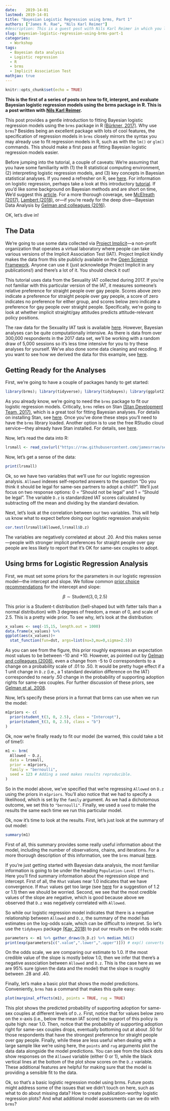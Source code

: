 ```yaml
---
date:    2019-14-01
lastmod: 2019-14-01
title: "Bayesian Logistic Regression using brms, Part 1"
authors: ["James R. Rae", "Nils Karl Reimer"]
#description: This is a guest post with Nils Karl Reimer in which you learn how to fit Bayesian logistic regression models using the brms package in R.
slug: bayesian-logistic-regression-using-brms-part-1
categories:
  - Workshop
tags:
  - Bayesian data analysis
  - Logistic regression
  - R
  - brms
  - Implicit Association Test
mathjax: true
---
```


```r
knitr::opts_chunk$set(echo = TRUE)
```
**This is the first of a series of posts on how to fit, interpret, and evaluate Bayesian logistic regression models using the brms package in R. This is a post written with [Nils Karl Reimer](https://nilsreimer.com/).**


This post provides a gentle introduction to fitting Bayesian logistic regression models using the `brms` package in R [(B&uuml;rkner, 2017)](https://doi.org/10.18637/jss.v080.i01). Why use `brms`? Besides being an excellent package with lots of cool features, the specification of regression models in `brms` closely mirrors the syntax you may already use to fit regression models in R, such as with the `lm()` or `glm()` commands. This should make a first pass at fitting Bayesian logistic regression models easier.

Before jumping into the tutorial, a couple of caveats: We're assuming that you have some familiarity with (1) the R statistical computing environment, (2) interpreting logistic regression models, and (3) key concepts in Bayesian statistical analyses. If you need a refresher on R, see [here](https://cran.r-project.org/doc/manuals/r-release/R-intro.pdf). For information on logistic regression, perhaps take a look at this introductory [tutorial](https://www.theanalysisfactor.com/introduction-to-logistic-regression/). If you'd like some background on Bayesian methods and are short on time, We'd suggest this [article](https://link.springer.com/article/10.3758/s13423-016-1221-4). For a more thorough coverage, see [McElreath (2017)](https://xcelab.net/rm/statistical-rethinking/), [Lambert (2018)](https://uk.sagepub.com/en-gb/eur/a-student%E2%80%99s-guide-to-bayesian-statistics/book245409), or---if you're ready for the deep dive---Bayesian Data Analysis by [Gelman and colleagues (2016)](http://www.stat.columbia.edu/~gelman/book/).

OK, let's dive in!

## The Data

We're going to use some data collected via [Project Implicit](https://implicit.harvard.edu/implicit/)---a non-profit organization that operates a virtual laboratory where people can take various versions of the Implicit Association Test (IAT). Project Implicit kindly makes the data from this site publicly available on the [Open Science Framework](https://osf.io/y9hiq/). Anyone can use it (just acknowledge Project Implicit in any publications!) and there's a lot of it. You should check it out!

This tutorial uses data from the Sexuality IAT collected during 2017. If you're not familiar with this particular version of the IAT, it measures someone's relative preference for straight people over gay people. Scores above zero indicate a preference for straight people over gay people, a score of zero indicates no preference for either group, and scores below zero indicate a preference for gay people over straight people. Specifically, we're going to look at whether implicit straight/gay attitudes predicts attitude-relevant policy positions.

The raw data for the Sexuality IAT task is available [here](https://osf.io/ctqxo/). However, Bayesian analyses can be quite computationally intensive. As there is data from over 300,000 respondents in the 2017 data set, we'll be working with a random draw of 5,000 sessions so it's less time intensive for you to try these analyses for yourself. We've also done some data cleaning and recoding. If you want to see how we derived the data for this example, see [here](https://github.com/jamesrrae/sexuality-iat-website-data/).

## Getting Ready for the Analyses

First, we're going to have a couple of packages handy to get started:

```r
library(brms); library(tidyverse); library(tidybayes); library(ggplot2); library(LaplacesDemon)
```

As you already know, we're going to need the `brms` package to fit our logistic regression models. Critically, `brms` relies on Stan [(Stan Development Team, 2017)](https://mc-stan.org/), which is a great tool for fitting Bayesian analyses. For details on installing Stan, see [here](https://github.com/stan-dev/rstan/wiki/RStan-Getting-Started). Once you've done these steps you'll need to have the `brms` library loaded. Another option is to use the free RStudio cloud service---they already have Stan installed. For details, see [here](https://andrewgelman.com/2018/10/12/stan-on-the-web-for-free-thanks-to-rstudio/).

Now, let's read the data into R:

```r
lrsmall <- read_csv(url("https://raw.githubusercontent.com/jamesrrae/sexuality-iat-website-data/master/lrsmall.csv"))
```

Now, let's get a sense of the data:

```r
print(lrsmall)
```

Ok, so we have two variables that we'll use for our logistic regression analysis. `Allowed` indexes self-reported answers to the question "Do you think it should be legal for same-sex partners to adopt a child?". We'll just focus on two response options: 0 = "Should not be legal" and 1 = "Should be legal". The variable `D.z` is standardized IAT scores calculated by subtracting off the mean and dividing by the standard deviation. 

Next, let's look at the correlation between our two variables. This will help us know what to expect before doing our logistic regression analysis:

```r
cor.test(lrsmall$Allowed,lrsmall$D.z)
```

The variables are negatively correlated at about .20. And this makes sense---people with stronger implicit preferences for straight people over gay people are less likely to report that it's OK for same-sex couples to adopt.

## Using brms for Logistic Regression Analysis

First, we must set some priors for the parameters in our logistic regression model---the intercept and slope. We follow common [prior choice recommendations](https://github.com/stan-dev/stan/wiki/Prior-Choice-Recommendations) for the intercept and slope:

$$ \beta \sim \text{Student}(3, 0, 2.5) $$

This prior is a Student-t distribution (bell-shaped but with fatter tails than a normal distribution) with 3 degrees of freedom, a mean of 0, and scale of 2.5. This is a pretty wide prior. To see why, let's look at the distribution: 

```r
x_values <- seq(-15,15, length.out = 1000)
data.frame(x_values) %>%
ggplot(aes(x_values))+
  stat_function(fun=dst, args=list(nu=3,mu=0,sigma=2.5))
```

As you can see from the figure, this prior roughly expresses an expectation most values to be between -10 and +10. However, as pointed out by [Gelman and colleagues (2008)](https://projecteuclid.org/download/pdfview_1/euclid.aoas/1231424214), even a change from -5 to 0 correspondents to a change on a probability scale of .01 to .50. It would be pretty huge effect if a 1 unit change in `D.z` (i.e., a 1 standard deviation difference on the IAT) corresponded to nearly .50 change in the probability of supporting adoption rights for same-sex couples. For further discussion of these priors, see [Gelman et al. 2008](https://projecteuclid.org/download/pdfview_1/euclid.aoas/1231424214). 

Now, let's specify these priors in a format that brms can use when we run the model:

```r
m1priors <- c(
  prior(student_t(3, 0, 2.5), class = "Intercept"),
  prior(student_t(3, 0, 2.5), class = "b")
)
```

Ok, now we're finally ready to fit our model (be warned, this could take a bit of time!):

```r
m1 <- brm(
  Allowed ~ D.z,
  data = lrsmall,
  prior = m1priors,
  family = "bernoulli",
  seed = 123 # Adding a seed makes results reproducible.
) 
```

So in the model above, we've specified that we're regressing `Allowed` on `D.z` using the priors in `m1priors`. You'll also notice that we had to specify a likelihood, which is set by the `family` argument. As we had a dichotomous outcome, we set this to `"bernoulli"`. Finally, we used a `seed` to make the results the same each time we run this particular model.

Ok, now it's time to look at the results. First, let's just look at the summary of out model:

```r
summary(m1)
```

First of all, this summary provides some really useful information about the model, including the number of observations, chains, and iterations. For a more thorough description of this information, see the `brms` manual [here](https://cran.r-project.org/web/packages/brms/brms.pdf).  

If you're just getting started with Bayesian data analysis, the most familiar information is going to be under the heading `Population-Level Effects`. Here you'll find summary information about the regression slope and intercept. First of all, the `Rhat` values near 1.0 indicates that we have convergence. If `Rhat` values get too large (see [here](https://blog.stata.com/2016/05/26/gelman-rubin-convergence-diagnostic-using-multiple-chains/) for a suggestion of 1.2 or 1.1) then we should be worried. Second, we see that the most credible values of the slope are negative, which is good because above we observed that `D.z` was negatively correlated with `Allowed`. 

So while our logistic regression model indicates that there is a negative relationship between `Allowed` and `D.z`, the summary of the model has estimates on the log-odds scale, which can be difficult to interpret. So let's use the `tidybayes` package [(Kay, 2018)](http://mjskay.github.io/tidybayes/) to put our results on the odds scale:

```r
parameters <- m1 %>% gather_draws(b_D.z) %>% median_hdi()
print(exp(parameters[c(".value",".lower",".upper")])) # exp() converts log-odds to odds
```

On the odds scale, we are comparing our estimate to 1.0. If the most credible value of the slope is mostly below 1.0, then we infer that there's a negative association between `Allowed` and `D.z`. This is the case here as we are 95% sure (given the data and the model) that the slope is roughly between .28 and .40.

Finally, let's make a basic plot that shows the model predictions. Conveniently, `brms` has a command that makes this quite easy:

```r
plot(marginal_effects(m1), points = TRUE, rug = TRUE)
```

This plot shows the predicted probability of supporting adoption for same-sex couples at different levels of `D.z`. First, notice that for values below zero on the x-axis (i.e., below the mean IAT score) the support of this policy is quite high: near 1.0. Then, notice that the probability of supporting adoption right for same-sex couples drops, eventually bottoming out at about .50 for those respondents that have the strongest preference for straight people over gay people. Finally, while these are less useful when dealing with a large sample like we're using here, the `points` and `rug` arguments plot the data data alongside the model predictions. You can see from the black dots show responses on the `Allowed` variable (either 0 or 1), while the black vertical lines at the bottom of the plot show scores on the `D.z` variable. These additional features are helpful for making sure that the model is providing a sensible fit to the data.

Ok, so that's a basic logistic regression model using brms. Future posts might address some of the issues that we didn't touch on here, such as what to do about missing data? How to create publication-worthy logistic regression plots? And what additional model assessments can we do with `brms`?